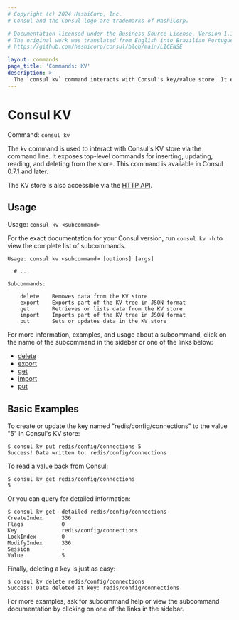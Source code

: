 ```yaml
---
# Copyright (c) 2024 HashiCorp, Inc.
# Consul and the Consul logo are trademarks of HashiCorp.

# Documentation licensed under the Business Source License, Version 1.1.
# The original work was translated from English into Brazilian Portuguese.
# https://github.com/hashicorp/consul/blob/main/LICENSE

layout: commands
page_title: 'Commands: KV'
description: >-
  The `consul kv` command interacts with Consul's key/value store. It exposes top level commands to insert, update, read, and delete data from the store.
---
```


# Consul KV

Command: `consul kv`

The `kv` command is used to interact with Consul's KV store via the
command line. It exposes top-level commands for inserting, updating, reading,
and deleting from the store. This command is available in Consul 0.7.1 and
later.

The KV store is also accessible via the
[HTTP API](/consul/api-docs/kv).

## Usage

Usage: `consul kv <subcommand>`

For the exact documentation for your Consul version, run `consul kv -h` to view
the complete list of subcommands.

```text
Usage: consul kv <subcommand> [options] [args]

  # ...

Subcommands:

    delete    Removes data from the KV store
    export    Exports part of the KV tree in JSON format
    get       Retrieves or lists data from the KV store
    import    Imports part of the KV tree in JSON format
    put       Sets or updates data in the KV store
```

For more information, examples, and usage about a subcommand, click on the name
of the subcommand in the sidebar or one of the links below:

- [delete](/consul/commands/kv/delete)
- [export](/consul/commands/kv/export)
- [get](/consul/commands/kv/get)
- [import](/consul/commands/kv/import)
- [put](/consul/commands/kv/put)

## Basic Examples

To create or update the key named "redis/config/connections" to the value "5" in
Consul's KV store:

```shell-session
$ consul kv put redis/config/connections 5
Success! Data written to: redis/config/connections
```

To read a value back from Consul:

```shell-session
$ consul kv get redis/config/connections
5
```

Or you can query for detailed information:

```shell-session
$ consul kv get -detailed redis/config/connections
CreateIndex      336
Flags            0
Key              redis/config/connections
LockIndex        0
ModifyIndex      336
Session          -
Value            5
```

Finally, deleting a key is just as easy:

```shell-session
$ consul kv delete redis/config/connections
Success! Data deleted at key: redis/config/connections
```

For more examples, ask for subcommand help or view the subcommand documentation
by clicking on one of the links in the sidebar.
